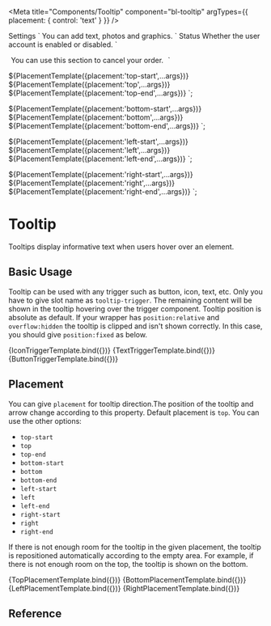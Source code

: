 
<Meta
  title="Components/Tooltip"
  component="bl-tooltip"
  argTypes={{
    placement: {
        control: 'text'
    }
  }}
/>

<bl-tooltip placement="${ifDefined(args.placement)}" style='--bl-tooltip-position:fixed'>
  <bl-icon slot="tooltip-trigger" name="settings"></bl-icon>
  Settings
</bl-tooltip>`

<bl-tooltip placement="${ifDefined(args.placement)}" style='--bl-tooltip-position:fixed'>
  <bl-button slot="tooltip-trigger" icon="plus_fill"></bl-button>
  You can add text, photos and graphics.
</bl-tooltip>`


<bl-tooltip placement="${ifDefined(args.placement)}" style='--bl-tooltip-position:fixed'>
  <span slot="tooltip-trigger">Status</span>
  Whether the user account is enabled or disabled.
</bl-tooltip>`

<bl-tooltip placement="${ifDefined(args.placement)}" 
style='--bl-tooltip-position:fixed;margin:5px'>
  <bl-icon slot="tooltip-trigger" name="help"></bl-icon>
  You can use this section to cancel your order.
</bl-tooltip>`

${PlacementTemplate({placement:'top-start',...args})}
${PlacementTemplate({placement:'top',...args})}
${PlacementTemplate({placement:'top-end',...args})}
`;

${PlacementTemplate({placement:'bottom-start',...args})}
${PlacementTemplate({placement:'bottom',...args})}
${PlacementTemplate({placement:'bottom-end',...args})}
`;

${PlacementTemplate({placement:'left-start',...args})}
${PlacementTemplate({placement:'left',...args})}
${PlacementTemplate({placement:'left-end',...args})}
`;

${PlacementTemplate({placement:'right-start',...args})}
${PlacementTemplate({placement:'right',...args})}
${PlacementTemplate({placement:'right-end',...args})}
`;

# Tooltip
Tooltips display informative text when users hover over an element.

## Basic Usage
Tooltip can be used with any trigger such as button, icon, text, etc.
Only you have to give slot name as `tooltip-trigger`. The remaining content will be shown in the tooltip hovering over the trigger component.
Tooltip position is absolute as default. If your wrapper has `position:relative` and `overflow:hidden` the tooltip is clipped and isn't shown correctly.
In this case, you should give `position:fixed` as below.

<Canvas>
  <Story name="Usage With Icon">
      {IconTriggerTemplate.bind({})}
  </Story>
  <Story name="Usage With Text">
      {TextTriggerTemplate.bind({})}
  </Story>
  <Story name="Usage With Button">
      {ButtonTriggerTemplate.bind({})}
  </Story>
</Canvas>

## Placement
You can give `placement` for tooltip direction.The position of the tooltip and arrow change according to this property.  Default placement is `top`.
You can use the other options:

* `top-start`
* `top`
* `top-end`
* `bottom-start`
* `bottom`
* `bottom-end`
* `left-start`
* `left`
* `left-end`
* `right-start`
* `right`
* `right-end`

If there is not enough room for the tooltip in the given placement, the tooltip is repositioned automatically according to the empty area. 
For example, if there is not enough room on the top, the tooltip is shown on the bottom.

<Canvas>
  <Story name="Top Placement">
      {TopPlacementTemplate.bind({})}
  </Story>
</Canvas>

<Canvas>
  <Story name="Bottom Placement">
      {BottomPlacementTemplate.bind({})}
  </Story>
</Canvas>


<Canvas>
  <Story name="Left Placement">
      {LeftPlacementTemplate.bind({})}
  </Story>
</Canvas>

<Canvas>
  <Story name="Right Placement">
      {RightPlacementTemplate.bind({})}
  </Story>
</Canvas>


## Reference
<ArgsTable of="bl-tooltip" />



